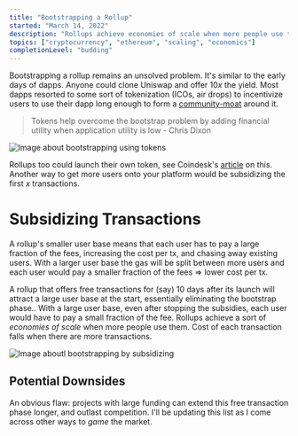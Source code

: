 ```yaml
---
title: "Bootstrapping a Rollup"
started: "March 14, 2022"
description: "Rollups achieve economies of scale when more people use them."
topics: ["cryptocurrency", "ethereum", "scaling", "economics"]
completionLevel: "budding"
---
```


Bootstrapping a rollup remains an unsolved problem. It's similar to the early days of dapps. Anyone could clone Uniswap and offer 10*x* the yield. Most dapps resorted to some sort of tokenization (ICOs, air drops) to incentivize users to use their dapp long enough to form a [community-moat](https://twitter.com/divine_economy/status/1446150773251977216 "twitter")  around it.

> Tokens help overcome the bootstrap problem by adding financial utility when application utility is low - Chris Dixon

![Image about bootstrapping using tokens](/blog-assets/bootstrap-token.png "Bootstrapping using tokens")

Rollups too could launch their own token, see Coindesk's [article](https://www.coindesk.com/layer2/2022/03/02/what-tokenization-could-do-for-ethereum-scaling-solutions/) on this. Another way to get more users onto your platform would be subsidizing the first *x* transactions.

# Subsidizing Transactions

A rollup's smaller user base means that each user has to pay a large fraction of the fees, increasing the cost per tx, and chasing away existing users. With a larger user base the gas will be split between more users and each user would pay a smaller fraction of the fees ⇒ lower cost per tx.

A rollup that offers free transactions for (say) 10 days after its launch will attract a large user base at the start, essentially eliminating the bootstrap phase.. With a large user base, even after stopping the subsidies, each user would have to pay a small fraction of the fee. Rollups achieve a sort of *economies of scale* when more people use them. Cost of each transaction falls when there are more transactions.

![Image aboutl bootstrapping by subsidizing](/blog-assets/bootstrap-sub-tx.svg "Bootstrapping by subsidizing")

## Potential Downsides

An obvious flaw: projects with large funding can extend this free transaction phase longer, and outlast competition. I'll be updating this list as I come across other ways to *game* the market.
